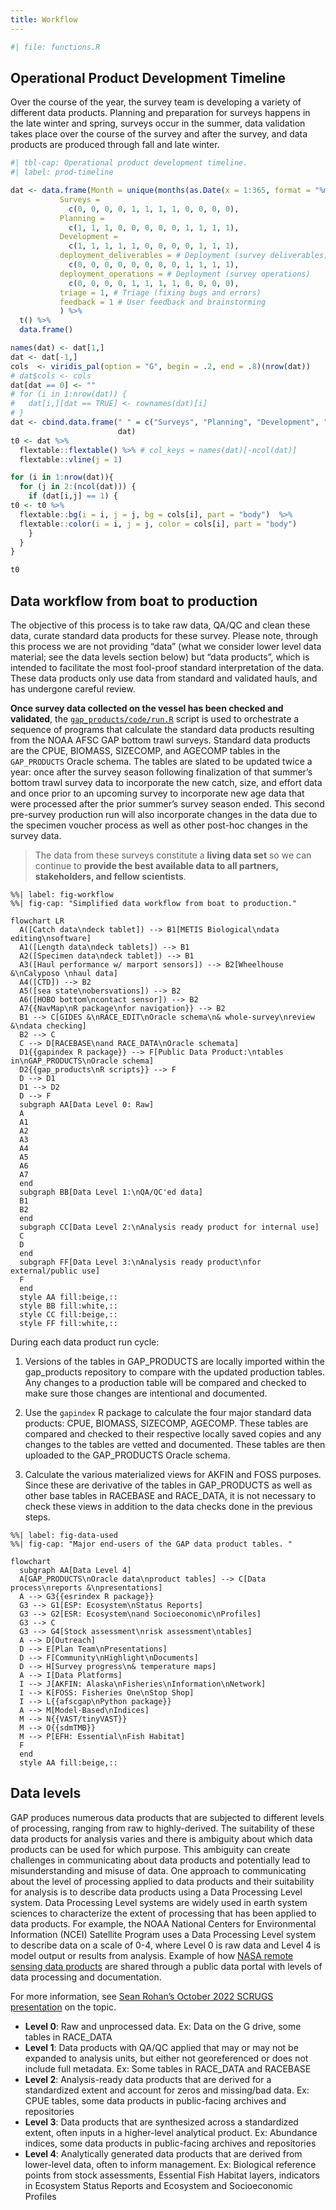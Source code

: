 ```yaml
---
title: Workflow
---
```


```r
#| file: functions.R
```

## Operational Product Development Timeline

Over the course of the year, the survey team is developing a variety of different data products. Planning and preparation for surveys happens in the late winter and spring, surveys occur in the summer, data validation takes place over the course of the survey and after the survey, and data products are produced through fall and late winter.  

```r
#| tbl-cap: Operational product development timeline. 
#| label: prod-timeline

dat <- data.frame(Month = unique(months(as.Date(x = 1:365, format = "%m"))), 
           Surveys = 
             c(0, 0, 0, 0, 1, 1, 1, 1, 0, 0, 0, 0), 
           Planning = 
             c(1, 1, 1, 0, 0, 0, 0, 0, 1, 1, 1, 1), 
           Development = 
             c(1, 1, 1, 1, 1, 0, 0, 0, 0, 1, 1, 1), 
           deployment_deliverables = # Deployment (survey deliverables)
             c(0, 0, 0, 0, 0, 0, 0, 0, 1, 1, 1, 1), 
           deployment_operations = # Deployment (survey operations)
             c(0, 0, 0, 0, 1, 1, 1, 1, 0, 0, 0, 0), 
           triage = 1, # Triage (fixing bugs and errors)
           feedback = 1 # User feedback and brainstorming
           ) %>% 
  t() %>% 
  data.frame()

names(dat) <- dat[1,]
dat <- dat[-1,]
cols  <- viridis_pal(option = "G", begin = .2, end = .8)(nrow(dat))
# dat$cols <- cols
dat[dat == 0] <- ""
# for (i in 1:nrow(dat)) {
#   dat[i,][dat == TRUE] <- rownames(dat)[i]
# }
dat <- cbind.data.frame(" " = c("Surveys", "Planning", "Development", "Deployment (survey deliverables)", "Deployment (survey operations)", "Triage (fixing bugs and errors)", "User feedback and brainstorming"), 
                        dat)
t0 <- dat %>% 
  flextable::flextable() %>% # col_keys = names(dat)[-ncol(dat)]
  flextable::vline(j = 1)

for (i in 1:nrow(dat)){
  for (j in 2:(ncol(dat))) {
    if (dat[i,j] == 1) {
t0 <- t0 %>% 
  flextable::bg(i = i, j = j, bg = cols[i], part = "body")  %>% 
  flextable::color(i = i, j = j, color = cols[i], part = "body") 
    }
  }
}

t0
```

## Data workflow from boat to production

The objective of this process is to take raw data, QA/QC and clean these data, curate standard data products for these survey. Please note, through this process we are not providing "data" (what we consider lower level data material; see the data levels section below) but "data products", which is intended to facilitate the most fool-proof standard interpretation of the data. These data products only use data from standard and validated hauls, and has undergone careful review. 

**Once survey data collected on the vessel has been checked and validated**, the [`gap_products/code/run.R`](https://github.com/afsc-gap-products/gap_products/blob/main/code/run.R) script is used to orchestrate a sequence of programs that calculate the standard data products resulting from the NOAA AFSC GAP bottom trawl surveys. Standard data products are the CPUE, BIOMASS, SIZECOMP, and AGECOMP tables in the `GAP_PRODUCTS` Oracle schema. The tables are slated to be updated twice a year: once after the survey season following finalization of that summer's bottom trawl survey data to incorporate the new catch, size, and effort data and once prior to an upcoming survey to incorporate new age data that were processed after the prior summer's survey season ended. This second pre-survey production run will also incorporate changes in the data due to the specimen voucher process as well as other post-hoc changes in the survey data. 

> The data from these surveys constitute a **living data set** so we can continue to **provide the best available data to all partners, stakeholders, and fellow scientists**. 

```mermaid
%%| label: fig-workflow
%%| fig-cap: "Simplified data workflow from boat to production."

flowchart LR
  A([Catch data\ndeck tablet]) --> B1[METIS Biological\ndata editing\nsoftware]
  A1([Length data\ndeck tablets]) --> B1
  A2([Specimen data\ndeck tablet]) --> B1
  A3([Haul performance w/ marport sensors]) --> B2[Wheelhouse &\nCalyposo \nhaul data] 
  A4([CTD]) --> B2
  A5([sea state\nobersvations]) --> B2
  A6([HOBO bottom\ncontact sensor]) --> B2
  A7{{NavMap\nR package\nfor navigation}} --> B2
  B1 --> C[GIDES &\nRACE_EDIT\nOracle schema\n& whole-survey\nreview &\ndata checking]
  B2 --> C
  C --> D[RACEBASE\nand RACE_DATA\nOracle schemata]
  D1{{gapindex R package}} --> F[Public Data Product:\ntables in\nGAP_PRODUCTS\nOracle schema]
  D2{{gap_products\nR scripts}} --> F
  D --> D1
  D1 --> D2
  D --> F
  subgraph AA[Data Level 0: Raw]
  A
  A1
  A2
  A3
  A4
  A5
  A6
  A7
  end
  subgraph BB[Data Level 1:\nQA/QC'ed data]
  B1
  B2
  end
  subgraph CC[Data Level 2:\nAnalysis ready product for internal use]
  C
  D
  end
  subgraph FF[Data Level 3:\nAnalysis ready product\nfor external/public use]
  F
  end
  style AA fill:beige,::
  style BB fill:white,::
  style CC fill:beige,::
  style FF fill:white,::
```

During each data product run cycle:

1.  Versions of the tables in GAP_PRODUCTS are locally imported within the gap_products repository to compare with the updated production tables. Any changes to a production table will be compared and checked to make sure those changes are intentional and documented.

2.  Use the `gapindex` R package to calculate the four major standard data products: CPUE, BIOMASS, SIZECOMP, AGECOMP. These tables are compared and checked to their respective locally saved copies and any changes to the tables are vetted and documented. These tables are then uploaded to the GAP_PRODUCTS Oracle schema.

3.  Calculate the various materialized views for AKFIN and FOSS purposes. Since these are derivative of the tables in GAP_PRODUCTS as well as other base tables in RACEBASE and RACE_DATA, it is not necessary to check these views in addition to the data checks done in the previous steps.

```mermaid
%%| label: fig-data-used
%%| fig-cap: "Major end-users of the GAP data product tables. "

flowchart
  subgraph AA[Data Level 4]
  A[GAP_PRODUCTS\nOracle data\nproduct tables] --> C[Data process\nreports &\npresentations]
  A --> G3{{esrindex R package}}
  G3 --> G1[ESP: Ecosystem\nStatus Reports]
  G3 --> G2[ESR: Ecosystem\nand Socioeconomic\nProfiles]
  G3 --> C
  G3 --> G4[Stock assessment\nrisk assessment\ntables]
  A --> D[Outreach]
  D --> E[Plan Team\nPresentations]
  D --> F[Community\nHighlight\nDocuments]
  D --> H[Survey progress\n& temperature maps]
  A --> I[Data Platforms]
  I --> J[AKFIN: Alaska\nFisheries\nInformation\nNetwork]
  I --> K[FOSS: Fisheries One\nStop Shop]
  I --> L{{afscgap\nPython package}}
  A --> M[Model-Based\nIndices]
  M --> N{{VAST/tinyVAST}}
  M --> O{{sdmTMB}}
  M --> P[EFH: Essential\nFish Habitat]
  F
  end
  style AA fill:beige,::

```

## Data levels {#data-levels}

GAP produces numerous data products that are subjected to different levels of processing, ranging from raw to highly-derived. The suitability of these data products for analysis varies and there is ambiguity about which data products can be used for which purpose. This ambiguity can create challenges in communicating about data products and potentially lead to misunderstanding and misuse of data. One approach to communicating about the level of processing applied to data products and their suitability for analysis is to describe data products using a Data Processing Level system. Data Processing Level systems are widely used in earth system sciences to characterize the extent of processing that has been applied to data products. For example, the NOAA National Centers for Environmental Information (NCEI) Satellite Program uses a Data Processing Level system to describe data on a scale of 0-4, where Level 0 is raw data and Level 4 is model output or results from analysis. Example of how [NASA remote sensing data products](https://ladsweb.modaps.eosdis.nasa.gov/search/) are shared through a public data portal with levels of data processing and documentation.

For more information, see [Sean Rohan's October 2022 SCRUGS presentation](https://docs.google.com/presentation/d/1rWSZpeghWJqzWMIa5oBc4BCoy-zy1Yue86RoTw58u6M/edit?usp=sharing) on the topic.

-   **Level 0**: Raw and unprocessed data. Ex: Data on the G drive, some tables in RACE_DATA
-   **Level 1**: Data products with QA/QC applied that may or may not be expanded to analysis units, but either not georeferenced or does not include full metadata. Ex: Some tables in RACE_DATA and RACEBASE
-   **Level 2**: Analysis-ready data products that are derived for a standardized extent and account for zeros and missing/bad data. Ex: CPUE tables, some data products in public-facing archives and repositories
-   **Level 3**: Data products that are synthesized across a standardized extent, often inputs in a higher-level analytical product. Ex: Abundance indices, some data products in public-facing archives and repositories
-   **Level 4**: Analytically generated data products that are derived from lower-level data, often to inform management. Ex: Biological reference points from stock assessments, Essential Fish Habitat layers, indicators in Ecosystem Status Reports and Ecosystem and Socioeconomic Profiles
